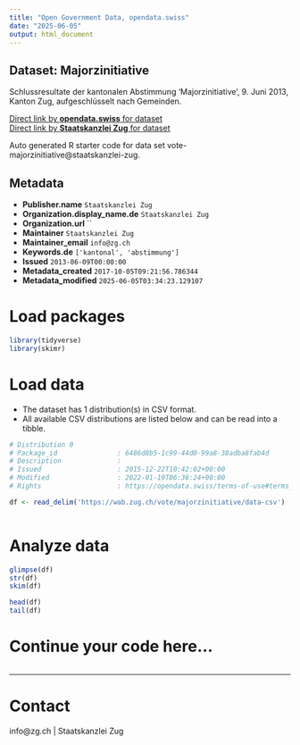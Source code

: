 ```yaml
---
title: "Open Government Data, opendata.swiss"
date: "2025-06-05"
output: html_document
---
```


## Dataset: Majorzinitiative

Schlussresultate der kantonalen Abstimmung 'Majorzinitiative', 9. Juni 2013, Kanton Zug, aufgeschlüsselt nach Gemeinden.

[Direct link by **opendata.swiss** for dataset](https://opendata.swiss/de/dataset/majorzinitiative)<br>
[Direct link by **Staatskanzlei Zug** for dataset](https://wab.zug.ch/vote/majorzinitiative/data)

Auto generated R starter code for data set vote-majorzinitiative@staatskanzlei-zug.

## Metadata

- **Publisher.name** `Staatskanzlei Zug`
- **Organization.display_name.de** `Staatskanzlei Zug`
- **Organization.url** ``
- **Maintainer** `Staatskanzlei Zug`
- **Maintainer_email** `info@zg.ch`
- **Keywords.de** `['kantonal', 'abstimmung']`
- **Issued** `2013-06-09T00:00:00`
- **Metadata_created** `2017-10-05T09:21:56.786344`
- **Metadata_modified** `2025-06-05T03:34:23.129107`


# Load packages

```r

library(tidyverse)
library(skimr)

```

# Load data

-   The dataset has 1 distribution(s) in CSV format.
-   All available CSV distributions are listed below and can be read into a tibble.

```r

# Distribution 0
# Package_id               : 6486d8b5-1c99-44d0-99a8-38adba8fab4d
# Description              : 
# Issued                   : 2015-12-22T10:42:02+00:00
# Modified                 : 2022-01-19T06:36:24+00:00
# Rights                   : https://opendata.swiss/terms-of-use#terms_by

df <- read_delim('https://wab.zug.ch/vote/majorzinitiative/data-csv')



```

# Analyze data

```r

glimpse(df)
str(df)
skim(df)

head(df)
tail(df)

```

# Continue your code here...

```r

```

------------------------------------------------------------------------

# Contact

info@zg.ch | Staatskanzlei Zug
